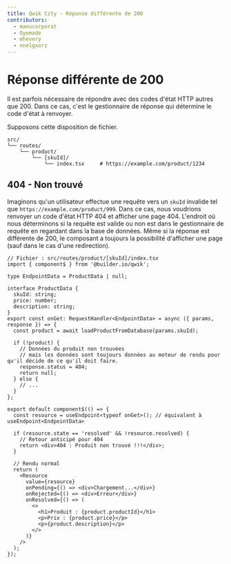 ```yaml
---
title: Qwik City - Réponse différente de 200
contributors:
  - manucorporat
  - Oyemade
  - mhevery
  - nnelgxorz
---
```


# Réponse différente de 200

Il est parfois nécessaire de répondre avec des codes d'état HTTP autres que 200. Dans ce cas, c'est le gestionnaire de réponse qui détermine le code d'état à renvoyer.

Supposons cette disposition de fichier.

```
src/
└── routes/
    └── product/
        └── [skuId]/
            └── index.tsx     # https://example.com/product/1234
```

## 404 - Non trouvé

Imaginons qu'un utilisateur effectue une requête vers un `skuId` invalide tel que `https://example.com/product/999`. Dans ce cas, nous voudrions renvoyer un code d'état HTTP 404 et afficher une page 404. L'endroit où nous déterminons si la requête est valide ou non est dans le gestionnaire de requête en regardant dans la base de données. Même si la réponse est différente de 200, le composant a toujours la possibilité d'afficher une page (sauf dans le cas d'une redirection).

```tsx
// Fichier : src/routes/product/[skuId]/index.tsx
import { component$ } from '@builder.io/qwik';

type EndpointData = ProductData | null;

interface ProductData {
  skuId: string;
  price: number;
  description: string;
}
export const onGet: RequestHandler<EndpointData> = async ({ params, response }) => {
  const product = await loadProductFromDatabase(params.skuId);

  if (!product) {
    // Données du produit non trouvées
    // mais les données sont toujours données au moteur de rendu pour qu'il décide de ce qu'il doit faire.
    response.status = 404;
    return null;
  } else {
    // ...
  }
};

export default component$(() => {
  const resource = useEndpoint<typeof onGet>(); // équivalent à useEndpoint<EndpointData>

  if (resource.state == 'resolved' && !resource.resolved) {
    // Retour anticipé pour 404
    return <div>404 : Produit non trouvé !!!</div>;
  }

  // Rendu normal
  return (
    <Resource
      value={resource}
      onPending={() => <div>Chargement...</div>}
      onRejected={() => <div>Erreur</div>}
      onResolved={() => (
        <>
          <h1>Produit : {product.productId}</h1>
          <p>Prix : {product.price}</p>
          <p>{product.description}</p>
        </>
      )}
    />
  );
});
```
